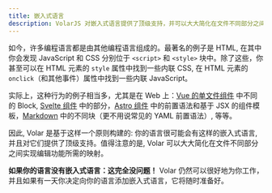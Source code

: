 ```yaml
---
title: 嵌入式语言
description: VolarJS 对嵌入式语言提供了顶级支持，并可以大大简化在文件不同部分之间实现编辑功能所需的映射。
---
```


如今，许多编程语言都是由其他编程语言组成的。最著名的例子是 HTML, 在其中你会发现 JavaScript 和 CSS 分别位于 `<script>` 和 `<style>` 块中。除了这些，你甚至可以在 HTML 元素的 `style` 属性中找到一些内联 CSS, 在 HTML 元素的 `onclick`（和其他事件）属性中找到一些内联 JavaScript。

实际上，这种行为的例子相当多，尤其是在 Web 上：[Vue 的单文件组件](https://vuejs.org/guide/scaling-up/sfc.html) 中不同的 Block, [Svelte 组件](https://svelte.dev/docs/svelte-components) 中的部分，[Astro 组件](https://docs.astro.build/en/core-concepts/astro-components/) 中的前置语法和基于 JSX 的组件模板，[Markdown](https://spec.commonmark.org/0.29/#fenced-code-blocks) 中的不同块（更不用说常见的 YAML 前置语法）, 等等。

因此, Volar 是基于这样一个原则构建的: 你的语言很可能会有这样的嵌入式语言, 并且对它们提供了顶级支持。值得注意的是, Volar 可以大大简化在文件不同部分之间实现编辑功能所需的映射。

**如果你的语言没有嵌入式语言：这完全没问题！** Volar 仍然可以很好地为你工作，并且如果有一天你决定向你的语言添加嵌入式语言，它将随时准备好。
